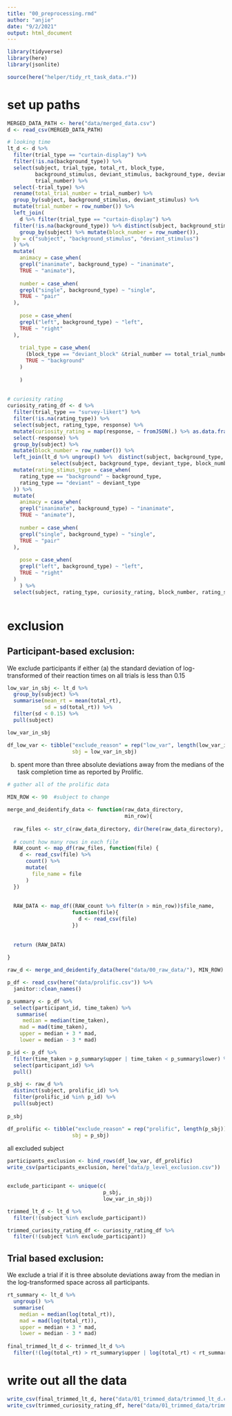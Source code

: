 ```yaml
---
title: "00_preprocessing.rmd"
author: "anjie"
date: "9/2/2021"
output: html_document
---
```

```r
library(tidyverse)
library(here)
library(jsonlite)

source(here("helper/tidy_rt_task_data.r"))

```

# set up paths 
```r

MERGED_DATA_PATH <- here("data/merged_data.csv")
d <- read_csv(MERGED_DATA_PATH)

```

```r
# looking time
lt_d <- d %>% 
  filter(trial_type == "curtain-display") %>% 
  filter(!is.na(background_type)) %>% 
  select(subject, trial_type, total_rt, block_type, 
         background_stimulus, deviant_stimulus, background_type, deviant_type, violation_type, 
         trial_number) %>% 
  select(-trial_type) %>% 
  rename(total_trial_number = trial_number) %>% 
  group_by(subject, background_stimulus, deviant_stimulus) %>% 
  mutate(trial_number = row_number()) %>% 
  left_join(
    d %>% filter(trial_type == "curtain-display") %>% 
  filter(!is.na(background_type)) %>% distinct(subject, background_stimulus, deviant_stimulus) %>% 
    group_by(subject) %>% mutate(block_number = row_number()), 
  by = c("subject", "background_stimulus", "deviant_stimulus")
  ) %>% 
  mutate(
    animacy = case_when(
    grepl("inanimate", background_type) ~ "inanimate", 
    TRUE ~ "animate"), 
    
    number = case_when(
    grepl("single", background_type) ~ "single", 
    TRUE ~ "pair"
  ),
  
    pose = case_when(
    grepl("left", background_type) ~ "left", 
    TRUE ~ "right"
  ),
  
    trial_type = case_when(
      (block_type == "deviant_block" &trial_number == total_trial_number) ~ "deviant", 
      TRUE ~ "background"
    )
  
    )
  
  
# curiosity rating 
curiosity_rating_df <- d %>% 
  filter(trial_type == "survey-likert") %>% 
  filter(!is.na(rating_type)) %>% 
  select(subject, rating_type, response) %>% 
  mutate(curiosity_rating = map(response, ~ fromJSON(.) %>% as.data.frame()) %>% unlist()) %>% 
  select(-response) %>% 
  group_by(subject) %>% 
  mutate(block_number = row_number()) %>% 
  left_join(lt_d %>% ungroup() %>%  distinct(subject, background_type, deviant_type, block_number) %>% 
              select(subject, background_type, deviant_type, block_number), by = c("subject", "block_number")) %>% 
  mutate(rating_stimus_type = case_when(
    rating_type == "background" ~ background_type, 
    rating_type == "deviant" ~ deviant_type
  )) %>% 
  mutate(
    animacy = case_when(
    grepl("inanimate", background_type) ~ "inanimate", 
    TRUE ~ "animate"), 
    
    number = case_when(
    grepl("single", background_type) ~ "single", 
    TRUE ~ "pair"
  ),
  
    pose = case_when(
    grepl("left", background_type) ~ "left", 
    TRUE ~ "right"
  )
    ) %>% 
  select(subject, rating_type, curiosity_rating, block_number, rating_stimus_type, animacy, number, pose)



```



# exclusion 

## Participant-based exclusion:

We exclude participants if either 
(a) the standard deviation of log-transformed of their reaction times on all trials is less than 0.15 
```r
low_var_in_sbj <- lt_d %>% 
  group_by(subject) %>% 
  summarise(mean_rt = mean(total_rt), 
            sd = sd(total_rt)) %>% 
  filter(sd < 0.15) %>% 
  pull(subject)

low_var_in_sbj

df_low_var <- tibble("exclude_reason" = rep("low_var", length(low_var_in_sbj)), 
                     sbj = low_var_in_sbj)
```

(b) spent more than three absolute deviations away from the medians of the task completion time as reported by Prolific.

```r
# gather all of the prolific data

MIN_ROW <- 90  #subject to change 

merge_and_deidentify_data <- function(raw_data_directory, 
                                      min_row){
  
  raw_files <- str_c(raw_data_directory, dir(here(raw_data_directory), "*.csv"))
  
  # count how many rows in each file 
  RAW_count <- map_df(raw_files, function(file) {
    d <- read_csv(file) %>% 
      count() %>% 
      mutate(
        file_name = file 
      )
  })   
  
  
  RAW_DATA <- map_df((RAW_count %>% filter(n > min_row))$file_name,
                     function(file){
                       d <- read_csv(file)
                     }) 
  
  
  return (RAW_DATA)
  
}

raw_d <- merge_and_deidentify_data(here("data/00_raw_data/"), MIN_ROW)

```


```r
p_df <- read_csv(here("data/prolific.csv")) %>% 
  janitor::clean_names()

p_summary <- p_df %>% 
  select(participant_id, time_taken) %>% 
   summarise(
     median = median(time_taken),
    mad = mad(time_taken), 
    upper = median + 3 * mad, 
    lower = median - 3 * mad) 

p_id <- p_df %>% 
  filter(time_taken > p_summary$upper | time_taken < p_summary$lower) %>% 
  select(participant_id) %>% 
  pull()

p_sbj <- raw_d %>% 
  distinct(subject, prolific_id) %>% 
  filter(prolific_id %in% p_id) %>% 
  pull(subject)
  
p_sbj

df_prolific <- tibble("exclude_reason" = rep("prolific", length(p_sbj)), 
                     sbj = p_sbj)
```






all excluded subject 
```r

participants_exclusion <- bind_rows(df_low_var, df_prolific)
write_csv(participants_exclusion, here("data/p_level_exclusion.csv"))


exclude_participant <- unique(c(
                               p_sbj, 
                               low_var_in_sbj))

```


```r

trimmed_lt_d <- lt_d %>% 
  filter(!(subject %in% exclude_participant))

trimmed_curiosity_rating_df <- curiosity_rating_df %>% 
  filter(!(subject %in% exclude_participant))


```


## Trial based exclusion:
We exclude a trial if it is three absolute deviations away from the median in the log-transformed space across all participants.

```r

rt_summary <- lt_d %>% 
  ungroup() %>% 
  summarise(
    median = median(log(total_rt)),
    mad = mad(log(total_rt)), 
    upper = median + 3 * mad, 
    lower = median - 3 * mad)
  
final_trimmed_lt_d <- trimmed_lt_d %>% 
  filter(!(log(total_rt) > rt_summary$upper | log(total_rt) < rt_summary$lower))

```



# write out all the data 


```r
write_csv(final_trimmed_lt_d, here("data/01_trimmed_data/trimmed_lt_d.csv"))
write_csv(trimmed_curiosity_rating_df, here("data/01_trimmed_data/trimmed_curiosity_rating.csv"))

```



